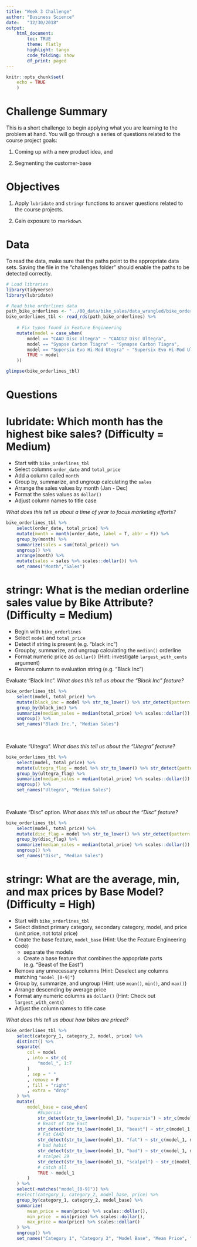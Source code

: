 ```yaml
---
title: "Week 3 Challenge"
author: "Business Science"
date:   "12/30/2018"
output: 
    html_document:
        toc: TRUE
        theme: flatly
        highlight: tango
        code_folding: show
        df_print: paged
---
```


```r
knitr::opts_chunk$set(
    echo = TRUE
    )
```

# Challenge Summary

This is a short challenge to begin applying what you are learning to the problem at hand. You will go through a series of questions related to the course project goals: 

1. Coming up with a new product idea, and 

2. Segmenting the customer-base

# Objectives

1. Apply `lubridate` and `stringr` functions to answer questions related to the course projects. 
 
2. Gain exposure to `rmarkdown`.

# Data

To read the data, make sure that the paths point to the appropriate data sets. Saving the file in the "challenges folder" should enable the paths to be detected correctly. 

```r
# Load libraries
library(tidyverse)
library(lubridate)
```

```r
# Read bike orderlines data
path_bike_orderlines <- "../00_data/bike_sales/data_wrangled/bike_orderlines.rds"
bike_orderlines_tbl <- read_rds(path_bike_orderlines) %>%
    
    # Fix typos found in Feature Engineering
    mutate(model = case_when(
        model == "CAAD Disc Ultegra" ~ "CAAD12 Disc Ultegra",
        model == "Syapse Carbon Tiagra" ~ "Synapse Carbon Tiagra",
        model == "Supersix Evo Hi-Mod Utegra" ~ "Supersix Evo Hi-Mod Ultegra",
        TRUE ~ model
    ))

glimpse(bike_orderlines_tbl)
```



# Questions

# lubridate: Which month has the highest bike sales? (Difficulty = Medium)

- Start with `bike_orderlines_tbl`
- Select columns `order_date` and `total_price`
- Add a column called `month`
- Group by, summarize, and ungroup calculating the `sales`
- Arrange the sales values by month (Jan - Dec)
- Format the sales values as `dollar()`
- Adjust column names to title case

_What does this tell us about a time of year to focus marketing efforts?_

```r
bike_orderlines_tbl %>%
    select(order_date, total_price) %>%
    mutate(month = month(order_date, label = T, abbr = F)) %>%
    group_by(month) %>%
    summarize(sales = sum(total_price)) %>%
    ungroup() %>%
    arrange(month) %>%
    mutate(sales = sales %>% scales::dollar()) %>%
    set_names("Month","Sales")


```


# stringr: What is the median orderline sales value by Bike Attribute? (Difficulty = Medium)

- Begin with `bike_orderlines`
- Select `model` and `total_price`
- Detect if string is present (e.g. "black inc")
- Groupby, summarize, and ungroup calculating the `median()` orderline
- Format numeric price as `dollar()` (Hint: investigate `largest_with_cents` argument)
- Rename column to evaluation string (e.g. "Black Inc") 


Evaluate "Black Inc". _What does this tell us about the "Black Inc" feature?_

```r
bike_orderlines_tbl %>%
    select(model, total_price) %>%
    mutate(black_inc = model %>% str_to_lower() %>% str_detect(pattern = "black inc")) %>%
    group_by(black_inc) %>%
    summarize(median_sales = median(total_price) %>% scales::dollar()) %>%
    ungroup() %>%
    set_names("Black Inc.", "Median Sales")
    
    
```

Evaluate "Ultegra". _What does this tell us about the "Ultegra" feature?_

```r
bike_orderlines_tbl %>%
    select(model, total_price) %>%
    mutate(ultegra_flag = model %>% str_to_lower() %>% str_detect(pattern = "ultegra")) %>%
    group_by(ultegra_flag) %>%
    summarize(median_sales = median(total_price) %>% scales::dollar()) %>%
    ungroup() %>%
    set_names("Ultegra", "Median Sales")
    
    
```


Evaluate "Disc" option. _What does this tell us about the "Disc" feature?_

```r
bike_orderlines_tbl %>%
    select(model, total_price) %>%
    mutate(disc_flag = model %>% str_to_lower() %>% str_detect(pattern = "disc")) %>%
    group_by(disc_flag) %>%
    summarize(median_sales = median(total_price) %>% scales::dollar()) %>%
    ungroup() %>%
    set_names("Disc", "Median Sales")

```


# stringr: What are the average, min, and max prices by Base Model? (Difficulty = High)

- Start with `bike_orderlines_tbl`
- Select distinct primary category, secondary category, model, and price (unit price, not total price)
- Create the base feature, `model_base` (Hint: Use the Feature Engineering code)
    - separate the models
    - Create a base feature that combines the appopriate parts (e.g. "Beast of the East")
- Remove any unnecessary columns (Hint: Deselect any columns matching `"model_[0-9]"`)
- Group by, summarize, and ungroup (Hint: use `mean()`, `min()`, and `max()`)
- Arrange descending by average price
- Format any numeric columns as `dollar()` (Hint: Check out `largest_with_cents`) 
- Adjust the column names to title case

_What does this tell us about how bikes are priced?_

```r
bike_orderlines_tbl %>%
    select(category_1, category_2, model, price) %>%
    distinct() %>%
    separate(
        col = model
        , into = str_c(
            "model_", 1:7
        )
        , sep = " "
        , remove = F
        , fill = "right"
        , extra = "drop"
    ) %>%
    mutate(
        model_base = case_when(
            #Supersix
            str_detect(str_to_lower(model_1), "supersix") ~ str_c(model_1, model_2, sep = " "),
            # Beast of the East
            str_detect(str_to_lower(model_1), "beast") ~ str_c(model_1, model_2, model_3, model_4, sep = " "),
            # Fat CAAD
            str_detect(str_to_lower(model_1), "fat") ~ str_c(model_1, model_2, sep = " "),
            # bad habit
            str_detect(str_to_lower(model_1), "bad") ~ str_c(model_1, model_2, sep = " "),
            # scalpel 29
            str_detect(str_to_lower(model_1), "scalpel") ~ str_c(model_1, model_2, sep = " "),
            # catch all
            TRUE ~ model_1
        )
    ) %>%
    select(-matches("model_[0-9]")) %>%
    #select(category_1, category_2, model_base, price) %>%
    group_by(category_1, category_2, model_base) %>%
    summarize(
        mean_price = mean(price) %>% scales::dollar(),
        min_price  = min(price) %>% scales::dollar(),
        max_price = max(price) %>% scales::dollar()
    ) %>%
    ungroup() %>%
    set_names("Category 1", "Category 2", "Model Base", "Mean Price", "Min Price", "Max Price")
 
```




